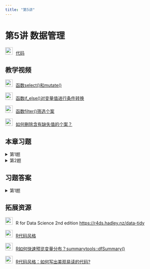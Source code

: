```yaml
---
title: "第5讲"
---
```

# 第5讲 数据管理

<img src="img/teacher.png" alt="讲义" style="width: 24px; height: 24px;margin-right: 10px">[代码](https://lizongzhang.github.io/r24/script5.html){target="_blank"}

## 教学视频

<img src="img/video.png" alt="讲义" style="width: 24px; height: 24px;margin-right: 10px">[函数select()和mutate()](https://www.bilibili.com/video/BV1XZ4y127rc/){target="_blank"}


<img src="img/video.png" alt="讲义" style="width: 24px; height: 24px;margin-right: 10px">[函数if_else()对变量值进行条件转换](https://www.bilibili.com/video/BV1D94y1d7wT/){target="_blank"}

<img src="img/video.png" alt="讲义" style="width: 24px; height: 24px;margin-right: 10px">[函数filter()筛选个案](https://www.bilibili.com/video/BV1rY4y1e7oY/){target="_blank"}

<img src="img/video.png" alt="讲义" style="width: 24px; height: 24px;margin-right: 10px">[如何删除含有缺失值的个案？](https://www.bilibili.com/video/BV1pG41177Bi/){target="_blank"}

## 本章习题

<details>
  <summary>第1题</summary>

第1题：数据 ggplot2::mpg

提示：加载包tidyverse，运行data(mpg), 即可调用数据框mpg。

1.1  用select()函数从mpg提取5个变量⽣成新的数据框。

1.2  用mutate()函数在数据框中追加新的变量，将油耗变量cty和hwy（miles
    per gallon）转换成转公里/升(kilometers per liter)的油耗指标。

1.3  任选mpg中的某个变量，用if_else()函数对该变量的数值进⾏条件转换。

1.4  设置三个筛选条件，用filter()函数从mpg筛选出满足条件的个案, 保存到新的数据框。

提交R script代码。
</details>

<details>
  <summary>第2题</summary>

习题2 :数据nycflights13::flights

提示：加载包nycflights13，运行data(flights), 即可调用数据框flights。

2.1 根据distance(单位：英里)的数值，将航班分为短途、中途和长途三个类别。创建新变量distance_group,其值为"short", "medium", "long"。统计每个类别的航班数量。

- 短途飞行（Short-haul flight）：飞行距离少于500英里的航班。

- 中途飞行（Medium-haul flight）：飞行距离在500到1,550英里之间的航班。

- 长途飞行（Long-haul flight）：飞行距离超过1,550英里的航班

2.2 如果你想尽可能避免延误，你应该选择哪个时间段起飞的航班？

2.3 哪个航空公司(carrier)的平均延误时间最长？
</details>



## 习题答案

<details>
  <summary>第1题</summary>

第1题

```r
#| echo: true
#| messsage: false
library(tidyverse)
library(gt)

```


1.1  用select()函数从mpg提取5个变量⽣成新的数据框。

```r
#library(gt)
data(mpg)

mpg %>% 
  select(manufacturer:cyl) %>% 
  head() #查看前6行

mpg %>% 
  select(1:5) %>% 
  head()

mpg %>% 
  select(4,5,7:9) %>% 
  head()

mpg %>% 
  select(year,cyl,drv:hwy) %>% 
  head()

```

1.2 用mutate()函数在数据框中追加新的变量，将油耗变量cty和hwy（miles
    per gallon）转换成转公里/升(kilometers per liter)的油耗指标。(1 miles per gallon = 0.425 kilometers per liter)

```r
mpgnew <- mpg %>% mutate(cty.kpl = 0.425*cty, 
               hwy.kpl = 0.425*hwy)

head(mpgnew) %>% gt()

mpg$hwy.kpl <- 0.425*mpg$hwy
mpg$cty.kpl <- 0.425*mpg$cty

head(mpg) %>% gt()

```


1.3  任选mpg中的某个变量，用if_else()函数对该变量的数值进⾏条件转换。

```r
mpgnew <- mpg %>% 
  mutate(transmission = 
           if_else(substring(trans, 1,4) == "auto", 
                   "auto","manual"))

head(mpgnew) %>% gt()

#二值转换 if_else

mpg$transmission <- if_else(
  substring(mpg$trans, 1,4) == "auto", 
  "auto","manual") 

#多值转换 case_when
mpg$drive <- case_when(
  mpg$drv == "f" ~ "front-wheel",
  mpg$drv == "r" ~ "rear-wheel",
  mpg$drv == "4" ~ "four-wheel")


head(mpg) %>% gt()
```

1.4  设置三个筛选条件，用filter()函数从mpg筛选个案⽣成新的数据框。

```r

# the & operator is used to combine two conditions, where both conditions must be true for a row to be included in the filtered data frame.

mpg %>% 
  filter(class == "suv" & 
           cyl == 8 & 
          year == 2008) %>%
  head() %>%
  gt()


mpg %>% 
  filter(substr(trans, 1, 4) == "auto" & 
        class %in% c("compact", "subcompact") &
          !fl %in% c("c" ,"d" ,"e")) %>%
  head() %>%
  gt()


# the | operator combines the two conditions, where only one of the conditions needs to be true for a row to be included in the filtered data frame.

mpg %>% 
  filter(class == "suv" | 
           cyl == 8 |
          year == 2008)  %>% 
  head() %>% 
  gt()

```

</details>


## 拓展资源 


<img src="img/link.png" style="width: 24px; height: 24px;margin-right: 10px">R for Data Science 2nd edition <https://r4ds.hadley.nz/data-tidy>

<img src="img/link.png" style="width: 24px; height: 24px;margin-right: 10px">[R代码风格](https://lizongzhang.github.io/r24/style.html){target="_blank"}

<img src="img/video.png" alt="讲义" style="width: 24px; height: 24px;margin-right: 10px">[R如何快速预览变量分布？summarytools::dfSummary()](https://www.bilibili.com/video/BV1yj411t71t/){target="_blank"}


<img src="img/video.png" alt="讲义" style="width: 24px; height: 24px;margin-right: 10px">[R代码风格：如何写出美观易读的代码?](https://www.bilibili.com/video/BV1KM4m197E5/){target="_blank"}






